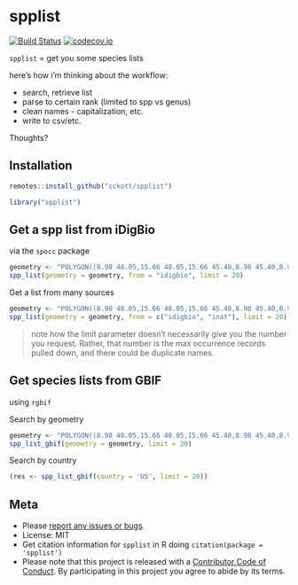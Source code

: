 spplist
=======

[![Build Status](https://api.travis-ci.org/sckott/spplist.png)](https://travis-ci.org/sckott/spplist)
[![codecov.io](https://codecov.io/github/sckott/spplist/coverage.svg?branch=master)](https://codecov.io/github/sckott/spplist?branch=master)

`spplist` = get you some species lists

here's how i'm thinking about the workflow:

* search, retrieve list
* parse to certain rank (limited to spp vs genus)
* clean names - capitalization, etc.
* write to csv/etc.

Thoughts?

## Installation

```r
remotes::install_github("sckott/spplist")
```

```r
library("spplist")
```

## Get a spp list from iDigBio

via the `spocc` package

```r
geometry <- "POLYGON((8.98 48.05,15.66 48.05,15.66 45.40,8.98 45.40,8.98 48.05))"
spp_list(geometry = geometry, from = "idigbio", limit = 20)
```

Get a list from many sources

```r
geometry <- "POLYGON((8.98 48.05,15.66 48.05,15.66 45.40,8.98 45.40,8.98 48.05))"
spp_list(geometry = geometry, from = c("idigbio", "inat"), limit = 20)
```

> note how the limit parameter doesn't necessarily give you the number you request. Rather, 
that number is the max occurrence records pulled down, and there could be duplicate 
names.

## Get species lists from GBIF

using `rgbif`

Search by geometry

```r
geometry <- "POLYGON((8.98 48.05,15.66 48.05,15.66 45.40,8.98 45.40,8.98 48.05))"
spp_list_gbif(geometry = geometry, limit = 20)
```

Search by country

```r
(res <- spp_list_gbif(country = 'US', limit = 20))
```

## Meta

* Please [report any issues or bugs](https://github.com/sckott/spplist/issues).
* License: MIT
* Get citation information for `spplist` in R doing `citation(package = 'spplist')`
* Please note that this project is released with a [Contributor Code of Conduct](CONDUCT.md). By participating in this project you agree to abide by its terms.
